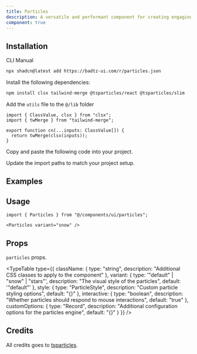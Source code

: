 ```yaml
---
title: Particles
description: A versatile and performant component for creating engaging, animated content displays with smooth infinite scrolling animations. Perfect for showcasing client logos, testimonials, feature highlights, and promotional content with customizable speed, direction, and responsive design.
component: true
---
```


<ComponentPreview
  name="particles-demo"
  className="[&_.preview>[data-orientation=vertical]]:sm:max-w-[80%] **:[.preview]:min-h-[400px]"
  description="A particles component"
  align="center"
/>

## Installation

<CodeTabs>

<TabsList>
  <TabsTrigger value="cli">CLI</TabsTrigger>
  <TabsTrigger value="manual">Manual</TabsTrigger>
</TabsList>

<TabsContent value="cli">

```bash
npx shadcn@latest add https://badtz-ui.com/r/particles.json
```

</TabsContent>

<TabsContent value="manual">

<Steps>

<Step>Install the following dependencies:</Step>

```bash
npm install clsx tailwind-merge @tsparticles/react @tsparticles/slim
```

<Step>Add the `utils` file to the `@/lib` folder</Step>
  ```tsx showLineNumbers
  import { ClassValue, clsx } from "clsx";
  import { twMerge } from "tailwind-merge";

  export function cn(...inputs: ClassValue[]) {
    return twMerge(clsx(inputs));
  }
  ```

<Step>Copy and paste the following code into your project.</Step>

<ComponentSource name="particles" title="components/ui/particles.tsx" />

<Step>Update the import paths to match your project setup.</Step>

</Steps>

</TabsContent>

</CodeTabs>

## Examples

<ComponentPreview
  name="particles-stars-demo"
  className="[&_.preview>[data-orientation=vertical]]:sm:max-w-[80%] **:[.preview]:min-h-[400px]"
  description="Displays a particles component"
  align="center"
/>

<ComponentPreview
  name="particles-snow-demo"
  className="[&_.preview>[data-orientation=vertical]]:sm:max-w-[80%] **:[.preview]:min-h-[400px]"
  description="Displays a particles component with snow variant"
  align="center"
/>

## Usage

```tsx showLineNumbers
import { Particles } from "@/components/ui/particles";
```

```tsx showLineNumbers
<Particles variant="snow" />
```

## Props

`particles` props.

<TypeTable
  type={{
    className: {
      type: "string",
      description: "Additional CSS classes to apply to the component"
    },
    variant: {
      type: '"default" | "snow" | "stars"',
      description: "The visual style of the particles",
      default: '"default"'
    },
    style: {
      type: "ParticleStyle",
      description: "Custom particle styling options",
      default: "{}"
    },
    interactive: {
      type: "boolean",
      description: "Whether particles should respond to mouse interactions",
      default: "true"
    },
    customOptions: {
      type: "Record",
      description: "Additional configuration options for the particles engine",
      default: "{}"
    }
  }}
/>

## Credits

All credits goes to [tsparticles](https://github.com/matteobruni/tsparticles).
